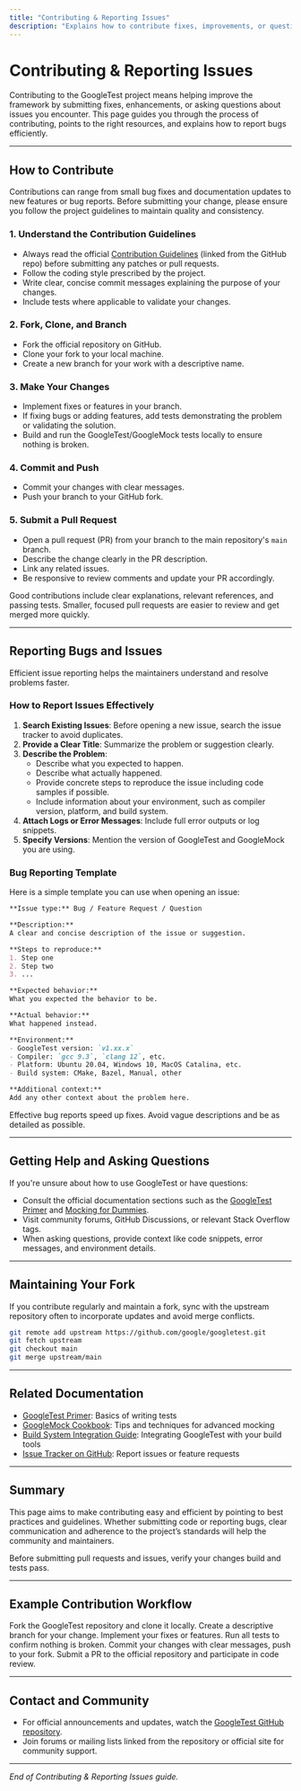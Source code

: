 ```yaml
---
title: "Contributing & Reporting Issues"
description: "Explains how to contribute fixes, improvements, or questions to the project, including pointers to the contribution guidelines and bug reporting process."
---
```


# Contributing & Reporting Issues

Contributing to the GoogleTest project means helping improve the framework by submitting fixes, enhancements, or asking questions about issues you encounter. This page guides you through the process of contributing, points to the right resources, and explains how to report bugs efficiently.

---

## How to Contribute

Contributions can range from small bug fixes and documentation updates to new features or bug reports. Before submitting your change, please ensure you follow the project guidelines to maintain quality and consistency.

### 1. Understand the Contribution Guidelines

- Always read the official [Contribution Guidelines](https://github.com/google/googletest/blob/main/CONTRIBUTING.md) (linked from the GitHub repo) before submitting any patches or pull requests.
- Follow the coding style prescribed by the project.
- Write clear, concise commit messages explaining the purpose of your changes.
- Include tests where applicable to validate your changes.

### 2. Fork, Clone, and Branch

- Fork the official repository on GitHub.
- Clone your fork to your local machine.
- Create a new branch for your work with a descriptive name.

### 3. Make Your Changes

- Implement fixes or features in your branch.
- If fixing bugs or adding features, add tests demonstrating the problem or validating the solution.
- Build and run the GoogleTest/GoogleMock tests locally to ensure nothing is broken.

### 4. Commit and Push

- Commit your changes with clear messages.
- Push your branch to your GitHub fork.

### 5. Submit a Pull Request

- Open a pull request (PR) from your branch to the main repository's `main` branch.
- Describe the change clearly in the PR description.
- Link any related issues.
- Be responsive to review comments and update your PR accordingly.

<Tip>
Good contributions include clear explanations, relevant references, and passing tests. Smaller, focused pull requests are easier to review and get merged more quickly.
</Tip>

---

## Reporting Bugs and Issues

Efficient issue reporting helps the maintainers understand and resolve problems faster.

### How to Report Issues Effectively

1. **Search Existing Issues**: Before opening a new issue, search the issue tracker to avoid duplicates.
2. **Provide a Clear Title**: Summarize the problem or suggestion clearly.
3. **Describe the Problem**:
   - Describe what you expected to happen.
   - Describe what actually happened.
   - Provide concrete steps to reproduce the issue including code samples if possible.
   - Include information about your environment, such as compiler version, platform, and build system.
4. **Attach Logs or Error Messages**: Include full error outputs or log snippets.
5. **Specify Versions**: Mention the version of GoogleTest and GoogleMock you are using.

### Bug Reporting Template

Here is a simple template you can use when opening an issue:

```markdown
**Issue type:** Bug / Feature Request / Question

**Description:**
A clear and concise description of the issue or suggestion.

**Steps to reproduce:**
1. Step one
2. Step two
3. ...

**Expected behavior:**
What you expected the behavior to be.

**Actual behavior:**
What happened instead.

**Environment:**
- GoogleTest version: `v1.xx.x`
- Compiler: `gcc 9.3`, `clang 12`, etc.
- Platform: Ubuntu 20.04, Windows 10, MacOS Catalina, etc.
- Build system: CMake, Bazel, Manual, other

**Additional context:**
Add any other context about the problem here.
```

<Note>
Effective bug reports speed up fixes. Avoid vague descriptions and be as detailed as possible.
</Note>

---

## Getting Help and Asking Questions

If you're unsure about how to use GoogleTest or have questions:

- Consult the official documentation sections such as the [GoogleTest Primer](https://google.github.io/googletest/primer.html) and [Mocking for Dummies](https://google.github.io/googletest/gmock_for_dummies.html).
- Visit community forums, GitHub Discussions, or relevant Stack Overflow tags.
- When asking questions, provide context like code snippets, error messages, and environment details.

---

## Maintaining Your Fork

If you contribute regularly and maintain a fork, sync with the upstream repository often to incorporate updates and avoid merge conflicts.

```bash
git remote add upstream https://github.com/google/googletest.git
git fetch upstream
git checkout main
git merge upstream/main
```

---

## Related Documentation

- [GoogleTest Primer](https://google.github.io/googletest/primer.html): Basics of writing tests
- [GoogleMock Cookbook](https://google.github.io/googletest/gmock_cook_book.html): Tips and techniques for advanced mocking
- [Build System Integration Guide](/guides/real-world-integration/build-system-integration): Integrating GoogleTest with your build tools
- [Issue Tracker on GitHub](https://github.com/google/googletest/issues): Report issues or feature requests

---

## Summary

This page aims to make contributing easy and efficient by pointing to best practices and guidelines. Whether submitting code or reporting bugs, clear communication and adherence to the project’s standards will help the community and maintainers.

<Check>
Before submitting pull requests and issues, verify your changes build and tests pass.
</Check>

---

## Example Contribution Workflow

<Steps>
<Step title="Fork and Clone">
Fork the GoogleTest repository and clone it locally.
</Step>
<Step title="Create Branch">
Create a descriptive branch for your change.
</Step>
<Step title="Make Changes">
Implement your fixes or features.
</Step>
<Step title="Test Locally">
Run all tests to confirm nothing is broken.
</Step>
<Step title="Commit and Push">
Commit your changes with clear messages, push to your fork.
</Step>
<Step title="Open Pull Request">
Submit a PR to the official repository and participate in code review.
</Step>
</Steps>

---

## Contact and Community

- For official announcements and updates, watch the [GoogleTest GitHub repository](https://github.com/google/googletest).
- Join forums or mailing lists linked from the repository or official site for community support.

---

_End of Contributing & Reporting Issues guide._